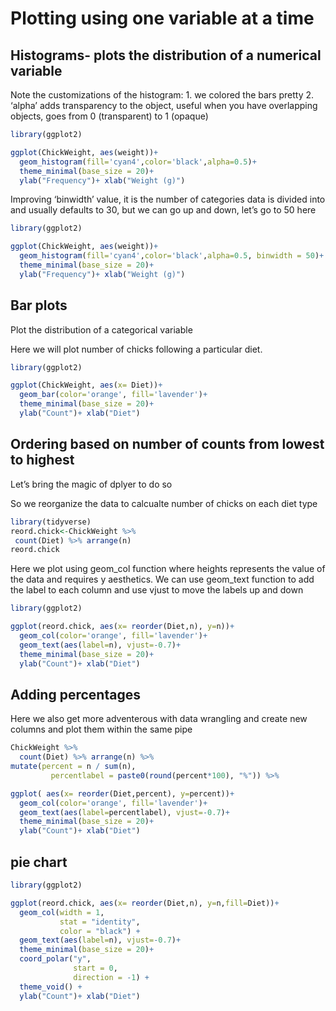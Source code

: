 # Plotting using one variable at a time

## Histograms- plots the distribution of a numerical variable

Note the customizations of the histogram:
1. we colored the bars pretty
2. 'alpha' adds transparency to the object, useful when you have overlapping objects, goes from 0 (transparent) to 1 (opaque)

```r
library(ggplot2)

ggplot(ChickWeight, aes(weight))+
  geom_histogram(fill='cyan4',color='black',alpha=0.5)+
  theme_minimal(base_size = 20)+
  ylab("Frequency")+ xlab("Weight (g)")
```

Improving 'binwidth' value, it is the number of categories data is divided into and usually defaults to 30, but we can go up and down, let's go to 50 here
```r
library(ggplot2)

ggplot(ChickWeight, aes(weight))+
  geom_histogram(fill='cyan4',color='black',alpha=0.5, binwidth = 50)+
  theme_minimal(base_size = 20)+
  ylab("Frequency")+ xlab("Weight (g)")
```


## Bar plots 

Plot the distribution of a categorical variable

Here we will plot number of chicks following a particular diet.
```r
library(ggplot2)

ggplot(ChickWeight, aes(x= Diet))+
  geom_bar(color='orange', fill='lavender')+
  theme_minimal(base_size = 20)+
  ylab("Count")+ xlab("Diet")
```
## Ordering based on number of counts from lowest to highest

Let's bring the magic of dplyer to do so

So we reorganize the data to calcualte number of chicks on each diet type



```r

library(tidyverse)
reord.chick<-ChickWeight %>% 
 count(Diet) %>% arrange(n)
reord.chick


```

Here we plot using geom_col function where heights represents the value of the data and requires y aesthetics. We can use geom_text function to add the label to each column and use vjust to move the labels up and down

```r
library(ggplot2)

ggplot(reord.chick, aes(x= reorder(Diet,n), y=n))+
  geom_col(color='orange', fill='lavender')+
  geom_text(aes(label=n), vjust=-0.7)+
  theme_minimal(base_size = 20)+
  ylab("Count")+ xlab("Diet")

```
## Adding percentages

Here we also get more adventerous with data wrangling and create new columns and plot them within the same pipe
```r

ChickWeight %>% 
  count(Diet) %>% arrange(n) %>% 
mutate(percent = n / sum(n),
         percentlabel = paste0(round(percent*100), "%")) %>% 

ggplot( aes(x= reorder(Diet,percent), y=percent))+
  geom_col(color='orange', fill='lavender')+
  geom_text(aes(label=percentlabel), vjust=-0.7)+
  theme_minimal(base_size = 20)+
  ylab("Count")+ xlab("Diet")

```

## pie chart
```r
library(ggplot2)

ggplot(reord.chick, aes(x= reorder(Diet,n), y=n,fill=Diet))+
  geom_col(width = 1, 
           stat = "identity", 
           color = "black") +
  geom_text(aes(label=n), vjust=-0.7)+
  theme_minimal(base_size = 20)+
  coord_polar("y", 
              start = 0, 
              direction = -1) +
  theme_void() +
  ylab("Count")+ xlab("Diet")

```

